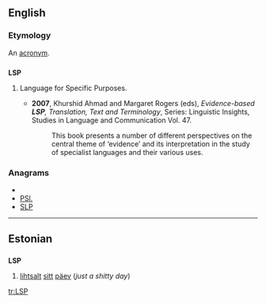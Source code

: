 {{wikipedia|dab=LSP}}
==English==

===Etymology===
An [[acronym]].

==={{acronym}}===
'''LSP'''

# {{linguistics}} Language for Specific Purposes.
#* '''2007''', Khurshid Ahmad and Margaret Rogers (eds), ''Evidence-based '''LSP''', Translation, Text and Terminology'', Series: Linguistic Insights, Studies in Language and Communication  Vol. 47.
#*: This book presents a number of different perspectives on the central theme of ‘evidence’ and its interpretation in the study of specialist languages and their various uses.

===Anagrams===
* {{alphagram|[[LPs#English|LPs]]}} 
* [[PSl.#English|PSl.]]
* [[SLP#English|SLP]]


----
==Estonian==
==={{acronym|et}}===
'''LSP'''
#[[lihtsalt]] [[sitt]] [[päev]] (''just a shitty day'')

[[tr:LSP]]